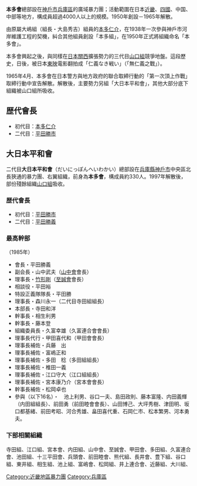 '''本多會'''總部設在[[神戶市|神戶市]][[兵庫區|兵庫區]]的廣域暴力團；活動範圍在日本[[近畿|近畿]]、[[四國|四國]]、中国、中部等地方，構成員超過4000人以上的規模。1950年創設－1965年解散。

由原屬大嶋組（組長・大島秀吉）組員的[[本多仁介|本多仁介]]，在1938年一次參與神戶市河岸維護工程的契機，糾合其他組員創設「本多組」，在1950年正式將組織命名「本多會」。

本多會興起之後，與同樣在[[日本|日本]][[近畿地方|關西]]擴張勢力的三代目[[山口組|山口組]]競爭地盤。這段歷史，日後，被日本[[東映|東映]]電影翻拍成「仁義なき戦い」（「無仁義之戰」）。

1965年4月、本多會在日本警方與地方政府的聯合取締行動的「第一次頂上作戰」取締行動中宣告解散。解散後，主要勢力另組「大日本平和會」，其他大部分底下組織被山口組所吸收。

==歴代會長==
*初代目：[[本多仁介|本多仁介]]
*二代目：[[平田勝市|平田勝市]]


==大日本平和會==
二代目'''大日本平和會'''（だいにっぽんへいわかい）總部設在[[兵庫縣|兵庫縣]][[神戶市|神戶市]]中央區北長狹通的暴力團、右翼組織，前身為'''本多會'''，構成員約330人。1997年解散後，部份殘餘組織[[山口組|山口組]]吸收。

===歴代會長===
*初代目：[[平田勝市|平田勝市]]
*二代目：[[平田勝義|平田勝義]]

===最高幹部===
（1985年）
*會長・平田勝義
*副会長・山中武夫（[[山中會(大日本平和會)|山中會]]會長）
*理事長・[[竹形剛|竹形剛]]（[[至誠會|至誠會]]會長）
*相談役・平田裕
*特設正義隊隊長・平田勝
*理事長・森川永一（二代目寺田組組長）
*本部長・寺田和洋
*幹事長・相生利男
*幹事長・藤本登
*組織委員長・久富幸雄（久富連合會會長）
*理事長代行・甲田喜代和（甲田會會長）
*理事長補佐・兵藤　出
*理事長補佐・富嶋正和
*理事長補佐・多田　稔（多田組組長）
*理事長補佐・椎田一義
*理事長補佐・江口守大（江口組組長）
*理事長補佐・宮本康乃介（宮本會會長）
*幹事長補佐・松岡卓也
*參與（以下16名）・　池上利男、谷口一夫、島田政則、藤本富隆、内田義輝（内田組組長）、前田勇（前田睦會會長）、山田博己、大坪秀樹、津田明、坂口都基緒、前田考昭、河合秀雄、畠田喜代重、石岡仁市、松本繁男、河本勇夫。

===下部相關組織===
寺田組、江口組、宮本會、内田組、山中會、至誠會、甲田會、多田組、久富連合會、池田組、十三平田會、兵頭會、前田睦會、熊代組、長井會、豊下組、谷口組、東井組、相生組、池上組、富嶋會、松岡組、井上連合會、近藤組、大川組、
 
{{DEFAULTSORT:Inagawa-kai}}
[[Category:近畿地區暴力團|Category:近畿地區暴力團]]
[[Category:兵庫區|Category:兵庫區]]